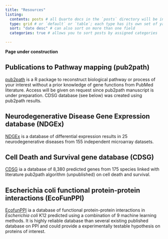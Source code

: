 ```yaml
---
title: "Resources"
listing: 
  contents: posts # all Quarto docs in the `posts` directory will be included on your listing page
  type: grid # or `default` or `table`; each type has its own set of yaml options to include
  sort: "date desc" # can also sort on more than one field
  categories: true # allows you to sort posts by assigned categories 

---
```


**Page under construction**


## Publications to Pathway mapping (pub2path)

[pub2path](https://github.com/vijaykumarmuley/pub2path/blob/main/README.md) is a R package to reconstruct biological pathway or process of your interest without a prior knowledge of gene functions from PubMed literature. Access will be given on request since pub2path manuscript is under preparation. CDSG database (see below) was created using pub2path results.

## Neurodegenerative Disease Gene Expression database (NDGEx)

[NDGEx](http://ndgex.lavis.unam.mx/) is a database of differential expression results in 25 neurodegenerative diseases from 155 independent microarray datasets. 

## Cell Death and Survival gene database (CDSG)

[CDSG](http://cdsg.lavis.unam.mx) ia a database of 8,380 predicted genes from 175 species linked with literature pub2path algorithm (unpublished) on cell death and survival.

## Escherichia coli functional protein-protein interactions (EcoFunPPI)

[EcofunPPI](http://www.cdfd.org.in/ecofunppi/) ia a database of functional protein-protein interactions in *Escherichia coli* K12 predicted using a combination of 9 machine learning methods. It is highly reliable database than several existing published database on PPI and could provide a experimentally testable hypothesis on proteins of interest.

